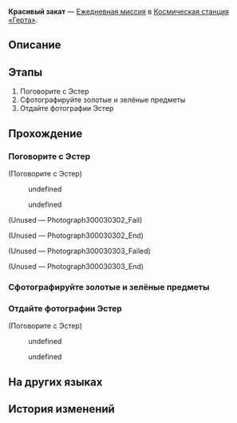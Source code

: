 {{Дополнить|Диалоги.}}
{{Миссия Инфобокс
|id              = 3000303
|Название        = 
|Изображение     = Миссия Освоения Красивый закат.png
|Тип             = Ежедневная миссия
|События         = 
|Глава           = 
|Условия         = 
|Персонажи       = Первопроходец; Эстер
|СтартЛокация    = Главная контрольная зона
|Мир             = Космическая станция «Герта»
|Локации         = Главная контрольная зона
|Предыдущая      = 
|Следующая       = 
|Награды         = Кредиты*5 000
}}
'''Красивый закат''' — [[Ежедневная миссия]] в [[Космическая станция «Герта»]].

==Описание==
{{Описание|<!--официальное описание из Перекрёстка судеб-->}}

==Этапы==
# Поговорите с Эстер
# Сфотографируйте золотые и зелёные предметы
# Отдайте фотографии Эстер

==Прохождение==
{{Дополнить}}


===Поговорите с Эстер===
{{Описание миссии|локация=Главная контрольная зона|Исследователь Эстер недовольна своей внешностью - она не знает, как правильно сочетать цвета. Проявите ваш уникальный вкус и помогите Эстер советом!}}
{{Диалог Начало}}

;(Поговорите с Эстер)
<!--Unknown TalkSentence: 300100302-->
<!--Unknown TalkSentence: 300100303-->
<!--Unknown TalkSentence: 300100304-->
:{{Диалог|Стрелка}} undefined
:{{Диалог|Стрелка}} undefined
<!--Unknown TalkSentence: 300100306-->
<!--Unknown TalkSentence: 300100309-->
<!--Unknown TalkSentence: 300100310-->

;(Unused &mdash; Photograph300030302_Fail)
<!--Unknown TalkSentence: 300100312-->

;(Unused &mdash; Photograph300030302_End)


;(Unused &mdash; Photograph300030303_Failed)
<!--Unknown TalkSentence: 300100312-->

;(Unused &mdash; Photograph300030303_End)

<!--Unknown TalkSentence: 300100313-->
{{Диалог Конец}}

===Сфотографируйте золотые и зелёные предметы===
{{Диалог Начало}}
<!--Unknown TalkSentence: 300100311-->
{{Диалог Конец}}

===Отдайте фотографии Эстер===
{{Диалог Начало}}

;(Поговорите с Эстер)
<!--Unknown TalkSentence: 300100332-->
<!--Unknown TalkSentence: 300100333-->
<!--Unknown TalkSentence: 300100334-->
:{{Диалог|Стрелка}} undefined
:{{Диалог|Стрелка}} undefined
<!--Unknown TalkSentence: 300100336-->
<!--Unknown TalkSentence: 300100339-->
<!--Unknown TalkSentence: 300100340-->
<!--Unknown TalkSentence: 300100341-->
{{Диалог Конец}}

==На других языках==
{{На других языках
|en   = The Setting Sun Is the Most Beautiful
|zhs  = 最美不过夕阳红
|zht  = 最美不過夕陽紅
|ja   = 夕陽の紅ほど美しき
|ko   = 붉은 석양이 가장 아름답다
|es   = El sol del ocaso es el más hermoso
|fr   = Beauté crépusculaire
|ru   = Красивый закат
|th   = อาทิตย์อัสดงงดงามเหนือสิ่งใด
|vi   = Ánh Tà Dương Xinh Đẹp
|de   = Die untergehende Sonne ist die Schönste
|id   = Matahari Terbenam adalah yang Terindah
|pt   = O Pôr do Sol é o Mais Bonito
}}

==История изменений==
{{История изменений|2.7}}
